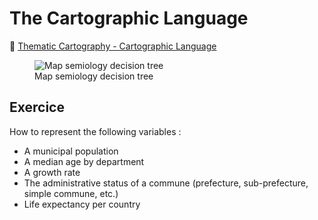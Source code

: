 # The Cartographic Language

&#128279; [Thematic Cartography - Cartographic Language](https://rcarto.github.io/thematic_cartography)


![Map semiology decision tree](img/lightsemio.png)


## Exercice {.unnumbered}

How to represent the following variables :

* A municipal population
* A median age by department
* A growth rate
* The administrative status of a commune (prefecture, sub-prefecture, simple commune, etc.)
* Life expectancy per country



